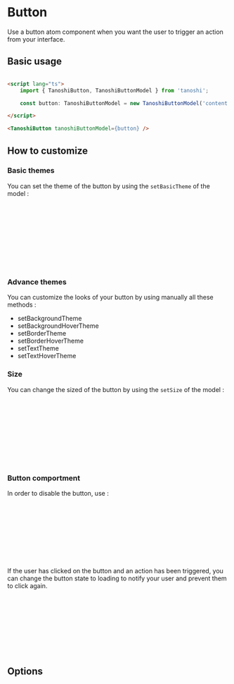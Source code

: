 

<Meta of={TanoshiButtonStories} />

# Button

Use a button atom component when you want the user to trigger an action from your interface.

## Basic usage

```html

<script lang="ts">
    import { TanoshiButton, TanoshiButtonModel } from 'tanoshi';

    const button: TanoshiButtonModel = new TanoshiButtonModel('content');

</script>

<TanoshiButton tanoshiButtonModel={button} />

```

<Canvas of={TanoshiButtonStories.Primary} />

## How to customize

### Basic themes

You can set the theme of the button by using the `setBasicTheme` of the model : 

```html

<script lang="ts">
    import { TanoshiButton, TanoshiButtonModel } from 'tanoshi';
    import { THEMES } from 'tanoshi';

    const button: TanoshiButtonModel = new TanoshiButtonModel('content').setBasicTheme(THEMES.Secondary);

</script>

<TanoshiButton tanoshiButtonModel={button} />

```

<Canvas of={TanoshiButtonStories.Secondary} />

### Advance themes

You can customize the looks of your button by using manually all these methods : 

 * setBackgroundTheme
 * setBackgroundHoverTheme
 * setBorderTheme
 * setBorderHoverTheme
 * setTextTheme
 * setTextHoverTheme


### Size

You can change the sized of the button by using the `setSize` of the model : 

```html

<script lang="ts">
    import { TanoshiButton, TanoshiButtonModel } from 'tanoshi';
    import { BUTTON_SIZE } from 'tanoshi';

    const button: TanoshiButtonModel = new TanoshiButtonModel('content').setSize(BUTTON_SIZE.Block);

</script>

<TanoshiButton tanoshiButtonModel={button} />

```

<Canvas of={TanoshiButtonStories.BlockPrimary} />

### Button comportment

In order to disable the button, use : 

```html

<script lang="ts">
    import { TanoshiButton, TanoshiButtonModel } from 'tanoshi';

    const button: TanoshiButtonModel = new TanoshiButtonModel('content').setIsDisabled(true);

</script>

<TanoshiButton tanoshiButtonModel={button} />

```

<Canvas of={TanoshiButtonStories.DisabledPrimary} />


If the user has clicked on the button and an action has been triggered, you can change the button state to loading to notify your user and prevent them to click again.

```html

<script lang="ts">
    import { TanoshiButton, TanoshiButtonModel } from 'tanoshi';

    const button: TanoshiButtonModel = new TanoshiButtonModel('content').setLoaderOn();

</script>

<TanoshiButton tanoshiButtonModel={button} />

```

<Canvas of={TanoshiButtonStories.Loading} />

## Options

<Controls />
